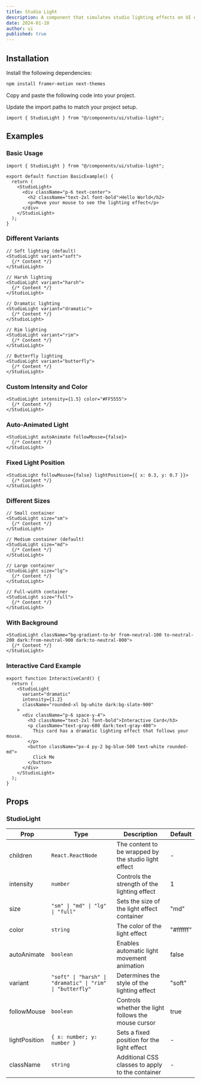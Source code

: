 ```yaml
---
title: Studio Light
description: A component that simulates studio lighting effects on UI elements with dynamic shadows and highlights.
date: 2024-01-10
author: ui
published: true
---
```


<ComponentPreview name="studio-light-demo" />

## Installation

<Steps>

<Step>Install the following dependencies:</Step>

```bash
npm install framer-motion next-themes
```

<Step>Copy and paste the following code into your project.</Step>

<ComponentSource name="studio-light" />

<Step>Update the import paths to match your project setup.</Step>

```tsx
import { StudioLight } from "@/components/ui/studio-light";
```

</Steps>

## Examples

### Basic Usage

```tsx
import { StudioLight } from "@/components/ui/studio-light";

export default function BasicExample() {
  return (
    <StudioLight>
      <div className="p-6 text-center">
        <h2 className="text-2xl font-bold">Hello World</h2>
        <p>Move your mouse to see the lighting effect</p>
      </div>
    </StudioLight>
  );
}
```

### Different Variants

```tsx
// Soft lighting (default)
<StudioLight variant="soft">
  {/* Content */}
</StudioLight>

// Harsh lighting
<StudioLight variant="harsh">
  {/* Content */}
</StudioLight>

// Dramatic lighting
<StudioLight variant="dramatic">
  {/* Content */}
</StudioLight>

// Rim lighting
<StudioLight variant="rim">
  {/* Content */}
</StudioLight>

// Butterfly lighting
<StudioLight variant="butterfly">
  {/* Content */}
</StudioLight>
```

### Custom Intensity and Color

```tsx
<StudioLight intensity={1.5} color="#FF5555">
  {/* Content */}
</StudioLight>
```

### Auto-Animated Light

```tsx
<StudioLight autoAnimate followMouse={false}>
  {/* Content */}
</StudioLight>
```

### Fixed Light Position

```tsx
<StudioLight followMouse={false} lightPosition={{ x: 0.3, y: 0.7 }}>
  {/* Content */}
</StudioLight>
```

### Different Sizes

```tsx
// Small container
<StudioLight size="sm">
  {/* Content */}
</StudioLight>

// Medium container (default)
<StudioLight size="md">
  {/* Content */}
</StudioLight>

// Large container
<StudioLight size="lg">
  {/* Content */}
</StudioLight>

// Full-width container
<StudioLight size="full">
  {/* Content */}
</StudioLight>
```

### With Background

```tsx
<StudioLight className="bg-gradient-to-br from-neutral-100 to-neutral-200 dark:from-neutral-900 dark:to-neutral-800">
  {/* Content */}
</StudioLight>
```

### Interactive Card Example

```tsx
export function InteractiveCard() {
  return (
    <StudioLight
      variant="dramatic"
      intensity={1.2}
      className="rounded-xl bg-white dark:bg-slate-900"
    >
      <div className="p-6 space-y-4">
        <h3 className="text-2xl font-bold">Interactive Card</h3>
        <p className="text-gray-600 dark:text-gray-400">
          This card has a dramatic lighting effect that follows your mouse.
        </p>
        <button className="px-4 py-2 bg-blue-500 text-white rounded-md">
          Click Me
        </button>
      </div>
    </StudioLight>
  );
}
```

## Props

### StudioLight

| Prop          | Type                                                      | Description                                          | Default   |
| ------------- | --------------------------------------------------------- | ---------------------------------------------------- | --------- |
| children      | `React.ReactNode`                                         | The content to be wrapped by the studio light effect | -         |
| intensity     | `number`                                                  | Controls the strength of the lighting effect         | 1         |
| size          | `"sm" \| "md" \| "lg" \| "full"`                          | Sets the size of the light effect container          | "md"      |
| color         | `string`                                                  | The color of the light effect                        | "#ffffff" |
| autoAnimate   | `boolean`                                                 | Enables automatic light movement animation           | false     |
| variant       | `"soft" \| "harsh" \| "dramatic" \| "rim" \| "butterfly"` | Determines the style of the lighting effect          | "soft"    |
| followMouse   | `boolean`                                                 | Controls whether the light follows the mouse cursor  | true      |
| lightPosition | `{ x: number; y: number }`                                | Sets a fixed position for the light effect           | -         |
| className     | `string`                                                  | Additional CSS classes to apply to the container     | -         |
